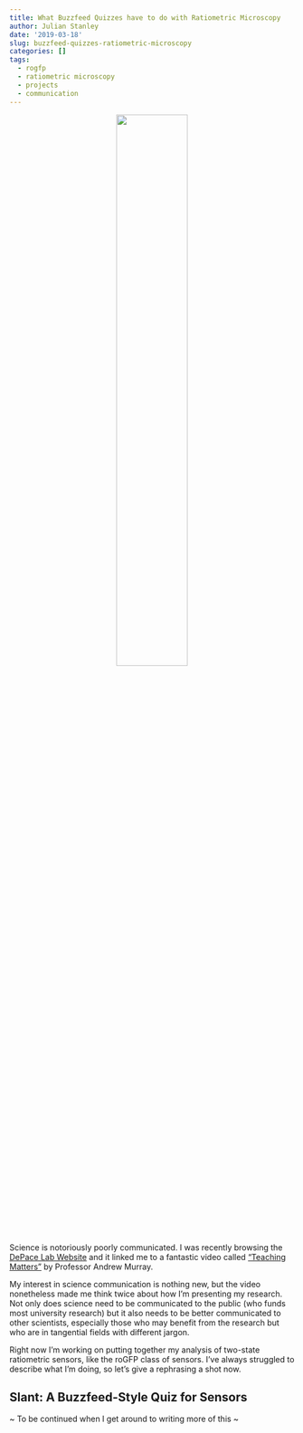 ```yaml
---
title: What Buzzfeed Quizzes have to do with Ratiometric Microscopy
author: Julian Stanley
date: '2019-03-18'
slug: buzzfeed-quizzes-ratiometric-microscopy
categories: []
tags:
  - rogfp
  - ratiometric microscopy
  - projects
  - communication
---
```

<center> ![](/Blog_03_18_19/science_writing.gif){width=50%} </center>  
&nbsp; 
&nbsp;

Science is notoriously poorly communicated. I was recently browsing the [DePace Lab Website](https://depace.med.harvard.edu/) and it linked me to a fantastic video called ["Teaching Matters"](https://www.youtube.com/watch?v=WiK0nm19_D0) by Professor Andrew Murray.

My interest in science communication is nothing new, but the video nonetheless made me think twice about how I'm presenting my research. Not only does science need to be communicated to the public (who funds most university research) but it also needs to be better communicated to other scientists, especially those who may benefit from the research but who are in tangential fields with different jargon.

Right now I'm working on putting together my analysis of two-state ratiometric sensors, like the roGFP class of sensors. I've always struggled to describe what I'm doing, so let's give a rephrasing a shot now.

## Slant: A Buzzfeed-Style Quiz for Sensors

~ To be continued when I get around to writing more of this ~


